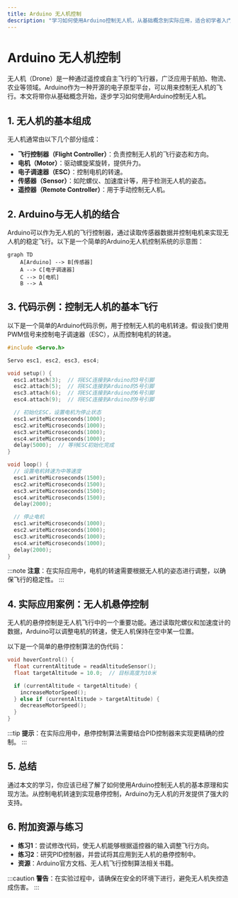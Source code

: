 ```yaml
---
title: Arduino 无人机控制
description: "学习如何使用Arduino控制无人机，从基础概念到实际应用，适合初学者入门。"
---
```


# Arduino 无人机控制

无人机（Drone）是一种通过遥控或自主飞行的飞行器，广泛应用于航拍、物流、农业等领域。Arduino作为一种开源的电子原型平台，可以用来控制无人机的飞行。本文将带你从基础概念开始，逐步学习如何使用Arduino控制无人机。

## 1. 无人机的基本组成

无人机通常由以下几个部分组成：

- **飞行控制器（Flight Controller）**：负责控制无人机的飞行姿态和方向。
- **电机（Motor）**：驱动螺旋桨旋转，提供升力。
- **电子调速器（ESC）**：控制电机的转速。
- **传感器（Sensor）**：如陀螺仪、加速度计等，用于检测无人机的姿态。
- **遥控器（Remote Controller）**：用于手动控制无人机。

## 2. Arduino与无人机的结合

Arduino可以作为无人机的飞行控制器，通过读取传感器数据并控制电机来实现无人机的稳定飞行。以下是一个简单的Arduino无人机控制系统的示意图：

```mermaid
graph TD
    A[Arduino] --> B[传感器]
    A --> C[电子调速器]
    C --> D[电机]
    B --> A
```

## 3. 代码示例：控制无人机的基本飞行

以下是一个简单的Arduino代码示例，用于控制无人机的电机转速。假设我们使用PWM信号来控制电子调速器（ESC），从而控制电机的转速。

```cpp
#include <Servo.h>

Servo esc1, esc2, esc3, esc4;

void setup() {
  esc1.attach(3);  // 将ESC连接到Arduino的3号引脚
  esc2.attach(5);  // 将ESC连接到Arduino的5号引脚
  esc3.attach(6);  // 将ESC连接到Arduino的6号引脚
  esc4.attach(9);  // 将ESC连接到Arduino的9号引脚

  // 初始化ESC，设置电机为停止状态
  esc1.writeMicroseconds(1000);
  esc2.writeMicroseconds(1000);
  esc3.writeMicroseconds(1000);
  esc4.writeMicroseconds(1000);
  delay(5000);  // 等待ESC初始化完成
}

void loop() {
  // 设置电机转速为中等速度
  esc1.writeMicroseconds(1500);
  esc2.writeMicroseconds(1500);
  esc3.writeMicroseconds(1500);
  esc4.writeMicroseconds(1500);
  delay(2000);

  // 停止电机
  esc1.writeMicroseconds(1000);
  esc2.writeMicroseconds(1000);
  esc3.writeMicroseconds(1000);
  esc4.writeMicroseconds(1000);
  delay(2000);
}
```

:::note
**注意**：在实际应用中，电机的转速需要根据无人机的姿态进行调整，以确保飞行的稳定性。
:::

## 4. 实际应用案例：无人机悬停控制

无人机的悬停控制是无人机飞行中的一个重要功能。通过读取陀螺仪和加速度计的数据，Arduino可以调整电机的转速，使无人机保持在空中某一位置。

以下是一个简单的悬停控制算法的伪代码：

```cpp
void hoverControl() {
  float currentAltitude = readAltitudeSensor();
  float targetAltitude = 10.0;  // 目标高度为10米

  if (currentAltitude < targetAltitude) {
    increaseMotorSpeed();
  } else if (currentAltitude > targetAltitude) {
    decreaseMotorSpeed();
  }
}
```

:::tip
**提示**：在实际应用中，悬停控制算法需要结合PID控制器来实现更精确的控制。
:::

## 5. 总结

通过本文的学习，你应该已经了解了如何使用Arduino控制无人机的基本原理和实现方法。从控制电机转速到实现悬停控制，Arduino为无人机的开发提供了强大的支持。

## 6. 附加资源与练习

- **练习1**：尝试修改代码，使无人机能够根据遥控器的输入调整飞行方向。
- **练习2**：研究PID控制器，并尝试将其应用到无人机的悬停控制中。
- **资源**：Arduino官方文档、无人机飞行控制算法相关书籍。

:::caution
**警告**：在实验过程中，请确保在安全的环境下进行，避免无人机失控造成伤害。
:::